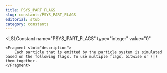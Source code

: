 ```yaml
---
title: PSYS_PART_FLAGS
slug: constants/PSYS_PART_FLAGS
editorial: stub
category: constants
---
```


<LSLConstant
	name="PSYS_PART_FLAGS"
	type="integer"
	value="0"
>
	<Fragment slot="description">
		Each particle that is emitted by the particle system is simulated based on the following flags. To use multiple flags, bitwise or (|) them together.
	</Fragment>
</LSLConstant>
